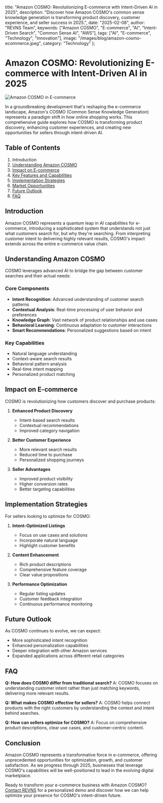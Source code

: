   title: "Amazon COSMO: Revolutionizing E-commerce with Intent-Driven AI in 2025",
  description: "Discover how Amazon COSMO's common sense knowledge generation is transforming product discovery, customer experience, and seller success in 2025.",
  date: "2025-02-08",
  author: "REVNS Team",
  keywords: ["Amazon COSMO", "E-commerce", "AI", "Intent-Driven Search", "Common Sense AI", "AWS"],
  tags: ["AI", "E-commerce", "Technology", "Innovation"],
  image: "/images/blog/amazon-cosmo-ecommerce.jpeg",
  category: "Technology"
};

# Amazon COSMO: Revolutionizing E-commerce with Intent-Driven AI in 2025

![Amazon COSMO in E-commerce](/images/blog/amazon-cosmo-ecommerce.jpeg)

In a groundbreaking development that's reshaping the e-commerce landscape, Amazon's COSMO (Common Sense Knowledge Generation) represents a paradigm shift in how online shopping works. This comprehensive guide explores how COSMO is transforming product discovery, enhancing customer experiences, and creating new opportunities for sellers through intent-driven AI.

## Table of Contents

1. Introduction
2. [Understanding Amazon COSMO](#understanding-cosmo)
3. [Impact on E-commerce](#impact-on-ecommerce)
4. [Key Features and Capabilities](#key-features)
5. [Implementation Strategies](#implementation)
6. [Market Opportunities](#market-opportunities)
7. [Future Outlook](#future-outlook)
8. [FAQ](#faq)

## Introduction

Amazon COSMO represents a quantum leap in AI capabilities for e-commerce, introducing a sophisticated system that understands not just what customers search for, but why they're searching. From interpreting customer intent to delivering highly relevant results, COSMO's impact extends across the entire e-commerce value chain.

## Understanding Amazon COSMO

COSMO leverages advanced AI to bridge the gap between customer searches and their actual needs:

### Core Components
- **Intent Recognition**: Advanced understanding of customer search patterns
- **Contextual Analysis**: Real-time processing of user behavior and preferences
- **Knowledge Graph**: Vast network of product relationships and use cases
- **Behavioral Learning**: Continuous adaptation to customer interactions
- **Smart Recommendations**: Personalized suggestions based on intent

### Key Capabilities
- Natural language understanding
- Context-aware search results
- Behavioral pattern analysis
- Real-time intent mapping
- Personalized product matching

## Impact on E-commerce

COSMO is revolutionizing how customers discover and purchase products:

1. **Enhanced Product Discovery**
   - Intent-based search results
   - Contextual recommendations
   - Improved category navigation

2. **Better Customer Experience**
   - More relevant search results
   - Reduced time to purchase
   - Personalized shopping journeys

3. **Seller Advantages**
   - Improved product visibility
   - Higher conversion rates
   - Better targeting capabilities

## Implementation Strategies

For sellers looking to optimize for COSMO:

1. **Intent-Optimized Listings**
   - Focus on use cases and solutions
   - Incorporate natural language
   - Highlight customer benefits

2. **Content Enhancement**
   - Rich product descriptions
   - Comprehensive feature coverage
   - Clear value propositions

3. **Performance Optimization**
   - Regular listing updates
   - Customer feedback integration
   - Continuous performance monitoring

## Future Outlook

As COSMO continues to evolve, we can expect:
- More sophisticated intent recognition
- Enhanced personalization capabilities
- Deeper integration with other Amazon services
- Expanded applications across different retail categories

## FAQ

**Q: How does COSMO differ from traditional search?**
A: COSMO focuses on understanding customer intent rather than just matching keywords, delivering more relevant results.

**Q: What makes COSMO effective for sellers?**
A: COSMO helps connect products with the right customers by understanding the context and intent behind searches.

**Q: How can sellers optimize for COSMO?**
A: Focus on comprehensive product descriptions, clear use cases, and customer-centric content.

## Conclusion

Amazon COSMO represents a transformative force in e-commerce, offering unprecedented opportunities for optimization, growth, and customer satisfaction. As we progress through 2025, businesses that leverage COSMO's capabilities will be well-positioned to lead in the evolving digital marketplace.

Ready to transform your e-commerce business with Amazon COSMO? [Contact REVNS](https://www.revns.com/contact) for a personalized demo and discover how we can help optimize your presence for COSMO's intent-driven future. 
